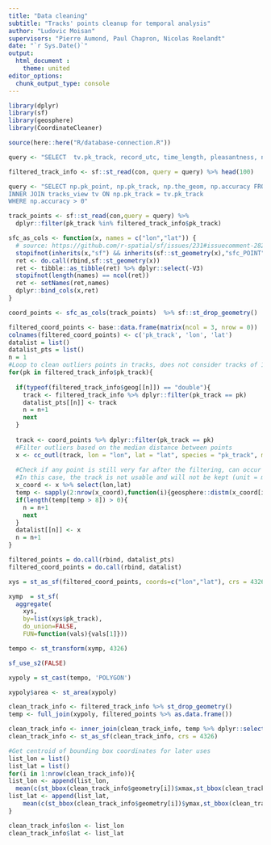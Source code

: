 ```yaml
---
title: "Data cleaning"
subtitle: "Tracks' points cleanup for temporal analysis"
author: "Ludovic Moisan"
supervisors: "Pierre Aumond, Paul Chapron, Nicolas Roelandt"
date: "`r Sys.Date()`"
output: 
  html_document :
    theme: united
editor_options: 
  chunk_output_type: console
---
```


<!-- This file is for the cleaning of our database for our temporal analysis -->

```r
library(dplyr)
library(sf)
library(geosphere)
library(CoordinateCleaner)
```


```r
source(here::here("R/database-connection.R"))
```

```r
query <- "SELECT  tv.pk_track, record_utc, time_length, pleasantness, noise_level, geog FROM tracks_view as tv ;"

filtered_track_info <- sf::st_read(con, query = query) %>% head(100)

query <- "SELECT np.pk_point, np.pk_track, np.the_geom, np.accuracy FROM noisecapture_point as np
INNER JOIN tracks_view tv ON np.pk_track = tv.pk_track
WHERE np.accuracy > 0"

track_points <- sf::st_read(con,query = query) %>% 
  dplyr::filter(pk_track %in% filtered_track_info$pk_track)
```

```r
sfc_as_cols <- function(x, names = c("lon","lat")) {
  # source: https://github.com/r-spatial/sf/issues/231#issuecomment-282359896
  stopifnot(inherits(x,"sf") && inherits(sf::st_geometry(x),"sfc_POINT"))
  ret <- do.call(rbind,sf::st_geometry(x))
  ret <- tibble::as_tibble(ret) %>% dplyr::select(-V3)
  stopifnot(length(names) == ncol(ret))
  ret <- setNames(ret,names)
  dplyr::bind_cols(x,ret)
}
```

```r
coord_points <- sfc_as_cols(track_points)  %>% sf::st_drop_geometry()
```

```r
filtered_coord_points <- base::data.frame(matrix(ncol = 3, nrow = 0))
colnames(filtered_coord_points) <- c('pk_track', 'lon', 'lat')
datalist = list()
datalist_pts = list()
n = 1
#Loop to clean outliers points in tracks, does not consider tracks of 1
for(pk in filtered_track_info$pk_track){
  
  if(typeof(filtered_track_info$geog[[n]]) == "double"){
    track <- filtered_track_info %>% dplyr::filter(pk_track == pk)
    datalist_pts[[n]] <- track
    n = n+1
    next
  }
  
  track <- coord_points %>% dplyr::filter(pk_track == pk)
  #Filter outliers based on the median distance between points
  x <- cc_outl(track, lon = "lon", lat = "lat", species = "pk_track", method = "mad", min_occs = 2, verbose = FALSE)
  
  #Check if any point is still very far after the filtering, can occur if the track is solely composed of points very far from each others
  #In this case, the track is not usable and will not be kept (unit = m)
  x_coord <- x %>% select(lon,lat)
  temp <- sapply(2:nrow(x_coord),function(i){geosphere::distm(x_coord[i-1,],x_coord[i,])})
  if(length(temp[temp > 8]) > 0){
    n = n+1
    next
  }
  datalist[[n]] <- x
  n = n+1
}

filtered_points = do.call(rbind, datalist_pts)
filtered_coord_points = do.call(rbind, datalist)
```

```r

xys = st_as_sf(filtered_coord_points, coords=c("lon","lat"), crs = 4326)

xymp  = st_sf(
  aggregate(
    xys,
    by=list(xys$pk_track),
    do_union=FALSE,
    FUN=function(vals){vals[1]}))

tempo <- st_transform(xymp, 4326)

sf_use_s2(FALSE)

xypoly = st_cast(tempo, 'POLYGON')

xypoly$area <- st_area(xypoly)

clean_track_info <- filtered_track_info %>% st_drop_geometry() 
temp <- full_join(xypoly, filtered_points %>% as.data.frame())

clean_track_info <- inner_join(clean_track_info, temp %>% dplyr::select(pk_track,geometry), by = "pk_track")
clean_track_info <- st_as_sf(clean_track_info, crs = 4326)

#Get centroid of bounding box coordinates for later uses
list_lon = list()
list_lat = list()
for(i in 1:nrow(clean_track_info)){
list_lon <- append(list_lon,
  mean(c(st_bbox(clean_track_info$geometry[i])$xmax,st_bbox(clean_track_info$geometry[i])$xmin)))
list_lat <- append(list_lat,
    mean(c(st_bbox(clean_track_info$geometry[i])$ymax,st_bbox(clean_track_info$geometry[i])$ymin)))
}

clean_track_info$lon <- list_lon
clean_track_info$lat <- list_lat
```

